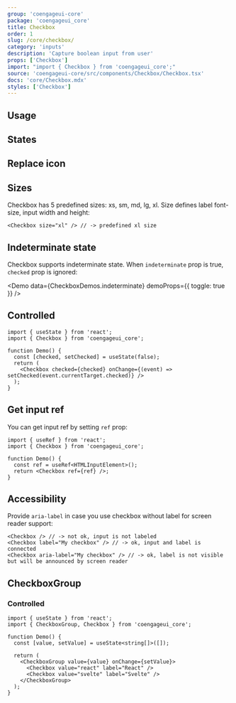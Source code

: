 ```yaml
---
group: 'coengageui-core'
package: 'coengageui_core'
title: Checkbox
order: 1
slug: /core/checkbox/
category: 'inputs'
description: 'Capture boolean input from user'
props: ['Checkbox']
import: "import { Checkbox } from 'coengageui_core';"
source: 'coengageui-core/src/components/Checkbox/Checkbox.tsx'
docs: 'core/Checkbox.mdx'
styles: ['Checkbox']
---
```



## Usage

<Demo data={CheckboxDemos.configurator} />

## States

<Demo data={CheckboxDemos.states} />

## Replace icon

<Demo data={CheckboxDemos.icon} />

## Sizes

Checkbox has 5 predefined sizes: xs, sm, md, lg, xl. Size defines label font-size, input width and height:

```tsx
<Checkbox size="xl" /> // -> predefined xl size
```

<Demo data={CheckboxDemos.sizes} />

## Indeterminate state

Checkbox supports indeterminate state. When `indeterminate` prop is true,
`checked` prop is ignored:

<Demo data={CheckboxDemos.indeterminate} demoProps={{ toggle: true }} />

## Controlled

```tsx
import { useState } from 'react';
import { Checkbox } from 'coengageui_core';

function Demo() {
  const [checked, setChecked] = useState(false);
  return (
    <Checkbox checked={checked} onChange={(event) => setChecked(event.currentTarget.checked)} />
  );
}
```

## Get input ref

You can get input ref by setting `ref` prop:

```tsx
import { useRef } from 'react';
import { Checkbox } from 'coengageui_core';

function Demo() {
  const ref = useRef<HTMLInputElement>();
  return <Checkbox ref={ref} />;
}
```

## Accessibility

Provide `aria-label` in case you use checkbox without label for screen reader support:

```tsx
<Checkbox /> // -> not ok, input is not labeled
<Checkbox label="My checkbox" /> // -> ok, input and label is connected
<Checkbox aria-label="My checkbox" /> // -> ok, label is not visible but will be announced by screen reader
```

## CheckboxGroup

<Demo data={CheckboxDemos.groupConfigurator} />

### Controlled

```tsx
import { useState } from 'react';
import { CheckboxGroup, Checkbox } from 'coengageui_core';

function Demo() {
  const [value, setValue] = useState<string[]>([]);

  return (
    <CheckboxGroup value={value} onChange={setValue}>
      <Checkbox value="react" label="React" />
      <Checkbox value="svelte" label="Svelte" />
    </CheckboxGroup>
  );
}
```

